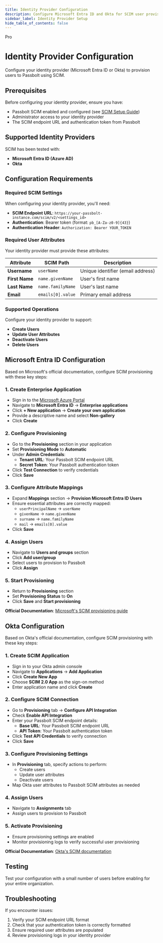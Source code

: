 ```yaml
---
title: Identity Provider Configuration
description: Configure Microsoft Entra ID and Okta for SCIM user provisioning
sidebar_label: Identity Provider Setup
hide_table_of_contents: false
---
```



<Chips link="https://www.passbolt.com/pricing/pro" isUnderMainTitle={true}>Pro</Chips>

# Identity Provider Configuration

Configure your identity provider (Microsoft Entra ID or Okta) to provision users to Passbolt using SCIM.

## Prerequisites

Before configuring your identity provider, ensure you have:

- Passbolt SCIM enabled and configured (see [SCIM Setup Guide](/docs/admin/user-provisioning/scim))
- Administrator access to your identity provider
- The SCIM endpoint URL and authentication token from Passbolt

## Supported Identity Providers

SCIM has been tested with:

- **Microsoft Entra ID (Azure AD)**
- **Okta**

## Configuration Requirements

### Required SCIM Settings

When configuring your identity provider, you'll need:

- **SCIM Endpoint URL**: `https://your-passbolt-instance.com/scim/v2/<settings_id>`
- **Authentication**: Bearer token (format: `pb_[A-Za-z0-9]{43}`)
- **Authentication Header**: `Authorization: Bearer YOUR_TOKEN`

### Required User Attributes

Your identity provider must provide these attributes:

| Attribute | SCIM Path | Description |
|-----------|-----------|-------------|
| **Username** | `userName` | Unique identifier (email address) |
| **First Name** | `name.givenName` | User's first name |
| **Last Name** | `name.familyName` | User's last name |
| **Email** | `emails[0].value` | Primary email address |

### Supported Operations

Configure your identity provider to support:

- **Create Users**
- **Update User Attributes**
- **Deactivate Users**
- **Delete Users**

## Microsoft Entra ID Configuration

Based on Microsoft's official documentation, configure SCIM provisioning with these key steps:

### 1. Create Enterprise Application
- Sign in to the [Microsoft Azure Portal](https://portal.azure.com/)
- Navigate to **Microsoft Entra ID** → **Enterprise applications**
- Click **+ New application** → **Create your own application**
- Provide a descriptive name and select **Non-gallery**
- Click **Create**

### 2. Configure Provisioning
- Go to the **Provisioning** section in your application
- Set **Provisioning Mode** to **Automatic**
- Under **Admin Credentials**:
  - **Tenant URL**: Your Passbolt SCIM endpoint URL
  - **Secret Token**: Your Passbolt authentication token
- Click **Test Connection** to verify credentials
- Click **Save**

### 3. Configure Attribute Mappings
- Expand **Mappings** section → **Provision Microsoft Entra ID Users**
- Ensure essential attributes are correctly mapped:
  - `userPrincipalName` → `userName`
  - `givenName` → `name.givenName`
  - `surname` → `name.familyName`
  - `mail` → `emails[0].value`
- Click **Save**

### 4. Assign Users
- Navigate to **Users and groups** section
- Click **Add user/group**
- Select users to provision to Passbolt
- Click **Assign**

### 5. Start Provisioning
- Return to **Provisioning** section
- Set **Provisioning Status** to **On**
- Click **Save** and **Start provisioning**

**Official Documentation**: [Microsoft's SCIM provisioning guide](https://learn.microsoft.com/en-us/entra/identity/app-provisioning/use-scim-to-provision-users-and-groups)

## Okta Configuration

Based on Okta's official documentation, configure SCIM provisioning with these key steps:

### 1. Create SCIM Application
- Sign in to your Okta admin console
- Navigate to **Applications** → **Add Application**
- Click **Create New App**
- Choose **SCIM 2.0 App** as the sign-on method
- Enter application name and click **Create**

### 2. Configure SCIM Connection
- Go to **Provisioning** tab → **Configure API Integration**
- Check **Enable API Integration**
- Enter your Passbolt SCIM endpoint details:
  - **Base URL**: Your Passbolt SCIM endpoint URL
  - **API Token**: Your Passbolt authentication token
- Click **Test API Credentials** to verify connection
- Click **Save**

### 3. Configure Provisioning Settings
- In **Provisioning** tab, specify actions to perform:
  - Create users
  - Update user attributes
  - Deactivate users
- Map Okta user attributes to Passbolt SCIM attributes as needed

### 4. Assign Users
- Navigate to **Assignments** tab
- Assign users to provision to Passbolt

### 5. Activate Provisioning
- Ensure provisioning settings are enabled
- Monitor provisioning logs to verify successful user provisioning

**Official Documentation**: [Okta's SCIM documentation](https://help.okta.com/en-us/Content/Topics/Apps/Apps_App_Integration_Wizard_SCIM.htm)

## Testing

Test your configuration with a small number of users before enabling for your entire organization.

## Troubleshooting

If you encounter issues:

1. Verify your SCIM endpoint URL format
2. Check that your authentication token is correctly formatted
3. Ensure required user attributes are populated
4. Review provisioning logs in your identity provider